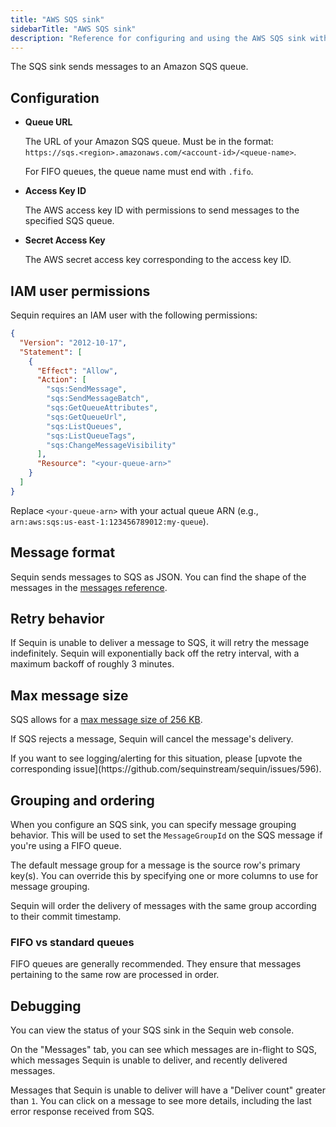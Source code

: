 ```yaml
---
title: "AWS SQS sink"
sidebarTitle: "AWS SQS sink"
description: "Reference for configuring and using the AWS SQS sink with Sequin."
---
```


The SQS sink sends messages to an Amazon SQS queue.

## Configuration

- **Queue URL**

    The URL of your Amazon SQS queue. Must be in the format: `https://sqs.<region>.amazonaws.com/<account-id>/<queue-name>`.
    
    For FIFO queues, the queue name must end with `.fifo`.

- **Access Key ID**

    The AWS access key ID with permissions to send messages to the specified SQS queue.

- **Secret Access Key**

    The AWS secret access key corresponding to the access key ID.

## IAM user permissions

Sequin requires an IAM user with the following permissions:

  ```json
  {
    "Version": "2012-10-17",
    "Statement": [
      {
        "Effect": "Allow",
        "Action": [
          "sqs:SendMessage",
          "sqs:SendMessageBatch",
          "sqs:GetQueueAttributes",
          "sqs:GetQueueUrl",
          "sqs:ListQueues",
          "sqs:ListQueueTags",
          "sqs:ChangeMessageVisibility"
        ],
        "Resource": "<your-queue-arn>"
      }
    ]
  }
  ```

Replace `<your-queue-arn>` with your actual queue ARN (e.g., `arn:aws:sqs:us-east-1:123456789012:my-queue`).

## Message format

Sequin sends messages to SQS as JSON. You can find the shape of the messages in the [messages reference](/reference/messages).

## Retry behavior

If Sequin is unable to deliver a message to SQS, it will retry the message indefinitely. Sequin will exponentially back off the retry interval, with a maximum backoff of roughly 3 minutes.

## Max message size

SQS allows for a [max message size of 256 KB](https://docs.aws.amazon.com/AWSSimpleQueueService/latest/SQSDeveloperGuide/quotas-messages.html#:~:text=The%20minimum%20message%20size%20is,Extended%20Client%20Library%20for%20Python%20.).

If SQS rejects a message, Sequin will cancel the message's delivery.

<Info>
  If you want to see logging/alerting for this situation, please [upvote the corresponding issue](https://github.com/sequinstream/sequin/issues/596).
</Info>

## Grouping and ordering

When you configure an SQS sink, you can specify message grouping behavior. This will be used to set the `MessageGroupId` on the SQS message if you're using a FIFO queue.

The default message group for a message is the source row's primary key(s). You can override this by specifying one or more columns to use for message grouping.

Sequin will order the delivery of messages with the same group according to their commit timestamp.

### FIFO vs standard queues

FIFO queues are generally recommended. They ensure that messages pertaining to the same row are processed in order. 

## Debugging

You can view the status of your SQS sink in the Sequin web console.

On the "Messages" tab, you can see which messages are in-flight to SQS, which messages Sequin is unable to deliver, and recently delivered messages.

Messages that Sequin is unable to deliver will have a "Deliver count" greater than `1`. You can click on a message to see more details, including the last error response received from SQS.
